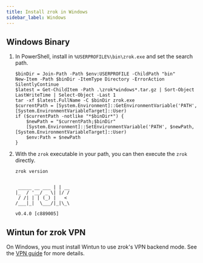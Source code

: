 ```yaml
---
title: Install zrok in Windows
sidebar_label: Windows
---
```



## Windows Binary

<AssetsProvider>
  <div className={styles.downloadContainer}>
    <DownloadCard
      osName="Windows"
      osLogo="/img/logo-windows.svg"
    />
  </div>
</AssetsProvider>

1. In PowerShell, install in `%USERPROFILE%\bin\zrok.exe` and set the search path.

    ```text
    $binDir = Join-Path -Path $env:USERPROFILE -ChildPath "bin"
    New-Item -Path $binDir -ItemType Directory -ErrorAction SilentlyContinue
    $latest = Get-ChildItem -Path .\zrok*windows*.tar.gz | Sort-Object LastWriteTime | Select-Object -Last 1
    tar -xf $latest.FullName -C $binDir zrok.exe
    $currentPath = [System.Environment]::GetEnvironmentVariable('PATH', [System.EnvironmentVariableTarget]::User)
    if ($currentPath -notlike "*$binDir*") {
        $newPath = "$currentPath;$binDir"
        [System.Environment]::SetEnvironmentVariable('PATH', $newPath, [System.EnvironmentVariableTarget]::User)
        $env:Path = $newPath
    }
    ```

1. With the `zrok` executable in your path, you can then execute the `zrok` directly.

    ```text
    zrok version
    ```

    ```buttonless title="Output"

     _____ __ ___ | | __
    |_  / '__/ _ \| |/ /
     / /| | | (_) |   <
    /___|_|  \___/|_|\_\

    v0.4.0 [c889005]
    ```

## Wintun for zrok VPN

On Windows, you must install Wintun to use zrok's VPN backend mode. See the [VPN guide](/guides/vpn/vpn.md) for more details.
